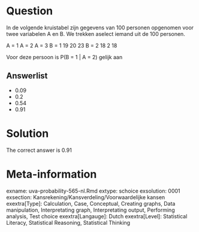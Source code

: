 Question
========

In de volgende kruistabel zijn gegevens van 100 personen opgenomen voor twee variabelen A en B. We trekken aselect iemand uit de 100 personen.

A = 1 A = 2 A = 3
B = 1 19 20 23
B = 2 18 2 18

Voor deze persoon is P(B = 1 | A = 2) gelijk aan 

Answerlist
----------
* 0.09
* 0.2
* 0.54
* 0.91

Solution
========

The correct answer is  0.91 

Meta-information
================
exname: uva-probability-565-nl.Rmd 
extype: schoice 
exsolution: 0001 
exsection: Kansrekening/Kansverdeling/Voorwaardelijke kansen
exextra[Type]: Calculation, Case, Conceptual, Creating graphs, Data manipulation, Interpretating graph, Interpretating output, Performing analysis, Test choice 
exextra[Langauge]: Dutch 
exextra[Level]: Statistical Literacy, Statistical Reasoning, Statistical Thinking 
